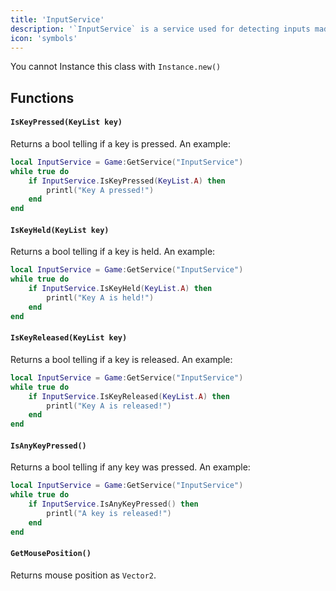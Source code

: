 ```yaml
---
title: 'InputService'
description: '`InputService` is a service used for detecting inputs made by the player'
icon: 'symbols'
---
```

<Warning>You cannot Instance this class with `Instance.new()`</Warning>

## Functions 
#### `IsKeyPressed(KeyList key)`
Returns a bool telling if a key is pressed. An example:
```lua 
local InputService = Game:GetService("InputService")
while true do
    if InputService.IsKeyPressed(KeyList.A) then 
        printl("Key A pressed!")
    end
end
```

#### `IsKeyHeld(KeyList key)`
Returns a bool telling if a key is held. An example:
```lua 
local InputService = Game:GetService("InputService")
while true do
    if InputService.IsKeyHeld(KeyList.A) then 
        printl("Key A is held!")
    end
end
```

#### `IsKeyReleased(KeyList key)`
Returns a bool telling if a key is released. An example:
```lua 
local InputService = Game:GetService("InputService")
while true do
    if InputService.IsKeyReleased(KeyList.A) then 
        printl("Key A is released!")
    end
end
```

#### `IsAnyKeyPressed()`
Returns a bool telling if any key was pressed. An example:
```lua 
local InputService = Game:GetService("InputService")
while true do
    if InputService.IsAnyKeyPressed() then 
        printl("A key is released!")
    end
end
```

#### `GetMousePosition()`
Returns mouse position as `Vector2`.